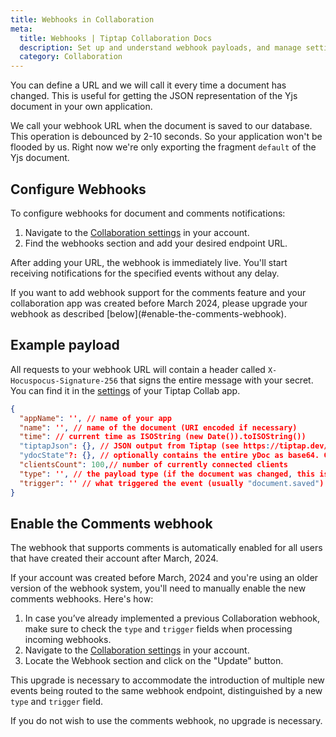 ```yaml
---
title: Webhooks in Collaboration
meta:
  title: Webhooks | Tiptap Collaboration Docs
  description: Set up and understand webhook payloads, and manage settings to integrate advanced features. Learn more in the docs!
  category: Collaboration
---
```



You can define a URL and we will call it every time a document has changed. This is useful for getting the JSON representation of the Yjs document in your own application.

We call your webhook URL when the document is saved to our database. This operation is debounced by 2-10 seconds. So your application won't be flooded by us. Right now we're only exporting the fragment `default` of the Yjs document.

## Configure Webhooks

To configure webhooks for document and comments notifications:

1. Navigate to the [Collaboration settings](https://cloud.tiptap.dev/apps/settings) in your account.
2. Find the webhooks section and add your desired endpoint URL.

After adding your URL, the webhook is immediately live. You'll start receiving notifications for the specified events without any delay.

<Callout title="Add Comments support to your webhook" variant="warning">
  If you want to add webhook support for the comments feature and your collaboration app was created
  before March 2024, please upgrade your webhook as described [below](#enable-the-comments-webhook).
</Callout>

## Example payload

All requests to your webhook URL will contain a header called `X-Hocuspocus-Signature-256` that signs the entire message with your secret. You can find it in the [settings](https://collab.tiptap.dev/apps/settings) of your Tiptap Collab app.

```json
{
  "appName": '', // name of your app
  "name": '', // name of the document (URI encoded if necessary)
  "time": // current time as ISOString (new Date()).toISOString())
  "tiptapJson": {}, // JSON output from Tiptap (see https://tiptap.dev/guide/output#option-1-json): TiptapTransformer.fromYdoc()
  "ydocState"?: {}, // optionally contains the entire yDoc as base64. Contact us to enable this property!
  "clientsCount": 100,// number of currently connected clients
  "type": '', // the payload type (if the document was changed, this is DOCUMENT) ; only available if you are on webhooks v2
  "trigger": '' // what triggered the event (usually "document.saved") ; only available if you are on webhooks v2
}
```

## Enable the Comments webhook

The webhook that supports comments is automatically enabled for all users that have created their account after March, 2024.

If your account was created before March, 2024 and you're using an older version of the webhook system, you'll need to manually enable the new comments webhooks. Here's how:

1. In case you’ve already implemented a previous Collaboration webhook, make sure to check the `type` and `trigger` fields when processing incoming webhooks.
2. Navigate to the [Collaboration settings](https://cloud.tiptap.dev/apps/settings) in your account.
3. Locate the Webhook section and click on the "Update" button.

This upgrade is necessary to accommodate the introduction of multiple new events being routed to the same webhook endpoint, distinguished by a new `type` and `trigger` field.

If you do not wish to use the comments webhook, no upgrade is necessary.
